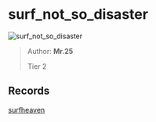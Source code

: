 
# surf_not_so_disaster

![surf_not_so_disaster](https://raw.githubusercontent.com/Sayt123/SurfMapPics/Maps-and-bonuses/csgo/surf_not_so_disaster.jpg)

> Author: **Mr.25**
>
> Tier 2

## Records

[surfheaven](https://surfheaven.eu/map/surf_not_so_disaster)
